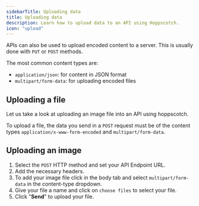 ```yaml
---
sidebarTitle: Uploading data
title: Uploading data
description: Learn how to upload data to an API using Hoppscotch.
icon: "upload"
---
```


APIs can also be used to upload encoded content to a server. This is usually done with `PUT` or `POST` methods.

The most common content types are:

- `application/json`: for content in JSON format
- `multipart/form-data`: for uploading encoded files

## Uploading a file

Let us take a look at uploading an image file into an API using hoppscotch.

To upload a file, the data you send in a `POST` request must be of the content types `application/x-www-form-encoded` and `multipart/form-data`.

## Uploading an image

1. Select the `POST` HTTP method and set your API Endpoint URL.
2. Add the necessary headers.
3. To add your image file click in the body tab and select `multipart/form-data` in the content-type dropdown.
4. Give your file a name and click on `choose files` to select your file.
5. Click "**Send**" to upload your file.
